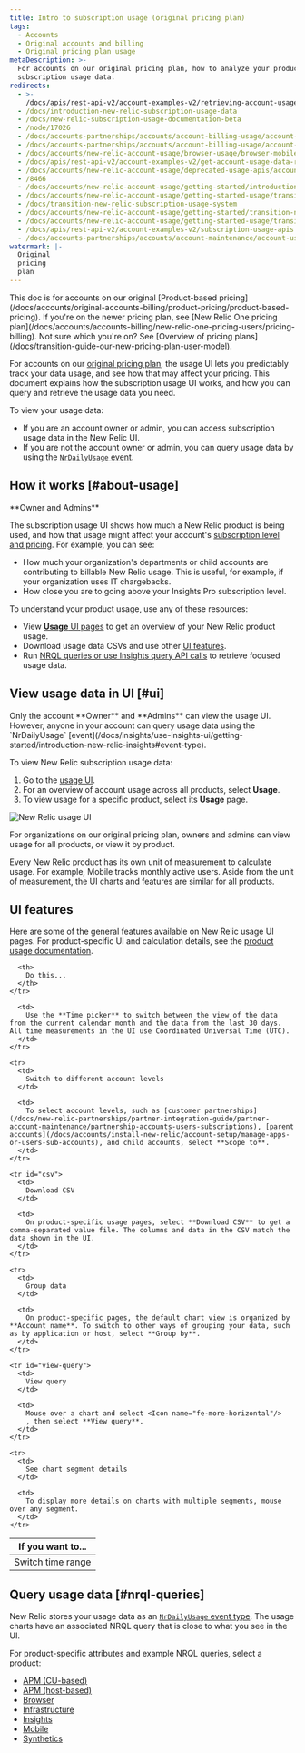 ```yaml
---
title: Intro to subscription usage (original pricing plan)
tags:
  - Accounts
  - Original accounts and billing
  - Original pricing plan usage
metaDescription: >-
  For accounts on our original pricing plan, how to analyze your product
  subscription usage data.
redirects:
  - >-
    /docs/apis/rest-api-v2/account-examples-v2/retrieving-account-usage-metrics-rest-api
  - /docs/introduction-new-relic-subscription-usage-data
  - /docs/new-relic-subscription-usage-documentation-beta
  - /node/17026
  - /docs/accounts-partnerships/accounts/account-billing-usage/account-usage-page-explore-host-pageview-trends-over-time
  - /docs/accounts-partnerships/accounts/account-billing-usage/account-usage-page-explore-usage-trends-over-time
  - /docs/accounts/new-relic-account-usage/browser-usage/browser-mobile-account-usage-ui-page
  - /docs/apis/rest-api-v2/account-examples-v2/get-account-usage-data-rest-api
  - /docs/accounts/new-relic-account-usage/deprecated-usage-apis/account-apis-apm-browser-mobile-deprecated
  - /8466
  - /docs/accounts/new-relic-account-usage/getting-started/introduction-subscription-usage-data
  - /docs/accounts/new-relic-account-usage/getting-started-usage/transition-new-relic-usage-ui-apis
  - /docs/transition-new-relic-subscription-usage-system
  - /docs/accounts/new-relic-account-usage/getting-started/transition-new-relic-subscription-usage-system
  - /docs/accounts/new-relic-account-usage/getting-started-usage/transition-new-relic-subscription-usage-system
  - /docs/apis/rest-api-v2/account-examples-v2/subscription-usage-apis
  - /docs/accounts-partnerships/accounts/account-maintenance/account-usage-explore-usage-trends-over-time
watermark: |-
  Original
  pricing
  plan
---
```


<Callout variant="important">
  This doc is for accounts on our original [Product-based pricing](/docs/accounts/original-accounts-billing/product-pricing/product-based-pricing). If you're on the newer pricing plan, see [New Relic One pricing plan](/docs/accounts/accounts-billing/new-relic-one-pricing-users/pricing-billing). Not sure which you're on? See [Overview of pricing plans](/docs/transition-guide-our-new-pricing-plan-user-model).
</Callout>

For accounts on our [original pricing plan](/docs/accounts/original-accounts-billing/product-pricing/product-based-pricing), the usage UI lets you predictably track your data usage, and see how that may affect your pricing. This document explains how the subscription usage UI works, and how you can query and retrieve the usage data you need.

To view your usage data:

* If you are an account owner or admin, you can access subscription usage data in the New Relic UI.
* If you are not the account owner or admin, you can query usage data by using the [`NrDailyUsage` event](https://docs.newrelic.com/attribute-dictionary?attribute_name=&events_tids%5B%5D=8891).

## How it works [#about-usage]

<Callout variant="tip">
  **Owner and Admins**
</Callout>

The subscription usage UI shows how much a New Relic product is being used, and how that usage might affect your account's [subscription level and pricing](/docs/accounts/accounts/subscription-pricing). For example, you can see:

* How much your organization's departments or child accounts are contributing to billable New Relic usage. This is useful, for example, if your organization uses IT chargebacks.
* How close you are to going above your Insights Pro subscription level.

To understand your product usage, use any of these resources:

* View [**Usage** UI pages](#ui) to get an overview of your New Relic product usage.
* Download usage data CSVs and use other [UI features](#ui-features).
* Run [NRQL queries or use Insights query API calls](#nrql-queries) to retrieve focused usage data.

## View usage data in UI [#ui]

<Callout variant="tip">
  Only the account **Owner** and **Admins** can view the usage UI. However, anyone in your account can query usage data using the `NrDailyUsage` [event](/docs/insights/use-insights-ui/getting-started/introduction-new-relic-insights#event-type).
</Callout>

To view New Relic subscription usage data:

1. Go to the [usage UI](/docs/accounts/accounts-billing/general-account-settings/introduction-account-settings/#pricing).
2. For an overview of account usage across all products, select **Usage**.
3. To view usage for a specific product, select its **Usage** page.

![New Relic usage UI ](./images/New-Relic-usage-UI.png "new-relic-usage-ui.png")

<figcaption>
  For organizations on our original pricing plan, owners and admins can view usage for all products, or view it by product. 
</figcaption>

Every New Relic product has its own unit of measurement to calculate usage. For example, Mobile tracks monthly active users. Aside from the unit of measurement, the UI charts and features are similar for all products.

## UI features

Here are some of the general features available on New Relic usage UI pages. For product-specific UI and calculation details, see the [product usage documentation](#product-ui).

<table>
  <thead>
    <tr>
      <th style={{ width: "240px" }}>
        If you want to...
      </th>

      <th>
        Do this...
      </th>
    </tr>
  </thead>

  <tbody>
    <tr>
      <td>
        Switch time range
      </td>

      <td>
        Use the **Time picker** to switch between the view of the data from the current calendar month and the data from the last 30 days. All time measurements in the UI use Coordinated Universal Time (UTC).
      </td>
    </tr>

    <tr>
      <td>
        Switch to different account levels
      </td>

      <td>
        To select account levels, such as [customer partnerships](/docs/new-relic-partnerships/partner-integration-guide/partner-account-maintenance/partnership-accounts-users-subscriptions), [parent accounts](/docs/accounts/install-new-relic/account-setup/manage-apps-or-users-sub-accounts), and child accounts, select **Scope to**.
      </td>
    </tr>

    <tr id="csv">
      <td>
        Download CSV
      </td>

      <td>
        On product-specific usage pages, select **Download CSV** to get a comma-separated value file. The columns and data in the CSV match the data shown in the UI.
      </td>
    </tr>

    <tr>
      <td>
        Group data
      </td>

      <td>
        On product-specific pages, the default chart view is organized by **Account name**. To switch to other ways of grouping your data, such as by application or host, select **Group by**.
      </td>
    </tr>

    <tr id="view-query">
      <td>
        View query
      </td>

      <td>
        Mouse over a chart and select <Icon name="fe-more-horizontal"/>
        , then select **View query**.
      </td>
    </tr>

    <tr>
      <td>
        See chart segment details
      </td>

      <td>
        To display more details on charts with multiple segments, mouse over any segment.
      </td>
    </tr>
  </tbody>
</table>

## Query usage data [#nrql-queries]

New Relic stores your usage data as an [`NrDailyUsage` event type](/docs/insights/use-insights-ui/getting-started/introduction-new-relic-insights#event-type). The usage charts have an associated NRQL query that is close to what you see in the UI.

For product-specific attributes and example NRQL queries, select a product:

* [APM (CU-based)](/docs/apm-cu-based-usage-attributes-queries)
* [APM (host-based)](/docs/apm-host-subscription-usage-api-attributes-queries)
* [Browser](/docs/browser-subscription-usage-attributes-queries)
* [Infrastructure](/docs/infrastructure-subscription-usage-attributes-queries)
* [Insights](/docs/insights-usage-attributes-queries)
* [Mobile](/docs/mobile-subscription-usage-attributes-queries)
* [Synthetics](/docs/synthetics-subscription-usage-attributes-queries)
